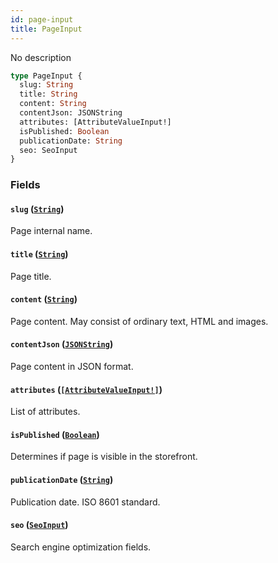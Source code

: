 ```yaml
---
id: page-input
title: PageInput
---
```


No description

```graphql
type PageInput {
  slug: String
  title: String
  content: String
  contentJson: JSONString
  attributes: [AttributeValueInput!]
  isPublished: Boolean
  publicationDate: String
  seo: SeoInput
}
```

### Fields

#### `slug` ([`String`](/api-reference/scalars/string.mdx))

Page internal name.

#### `title` ([`String`](/api-reference/scalars/string.mdx))

Page title.

#### `content` ([`String`](/api-reference/scalars/string.mdx))

Page content. May consist of ordinary text, HTML and images.

#### `contentJson` ([`JSONString`](/api-reference/scalars/json-string.mdx))

Page content in JSON format.

#### `attributes` ([`[AttributeValueInput!]`](/api-reference/inputs/attribute-value-input.mdx))

List of attributes.

#### `isPublished` ([`Boolean`](/api-reference/scalars/boolean.mdx))

Determines if page is visible in the storefront.

#### `publicationDate` ([`String`](/api-reference/scalars/string.mdx))

Publication date. ISO 8601 standard.

#### `seo` ([`SeoInput`](/api-reference/inputs/seo-input.mdx))

Search engine optimization fields.
